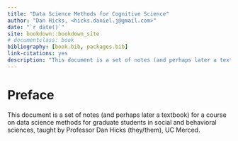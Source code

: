 ```yaml
--- 
title: "Data Science Methods for Cognitive Science"
author: "Dan Hicks, <hicks.daniel.j@gmail.com>"
date: "`r date()`"
site: bookdown::bookdown_site
# documentclass: book
bibliography: [book.bib, packages.bib]
link-citations: yes
description: "This document is a set of notes (and perhaps later a textbook) for a course on data science methods for graduate students in social and behavioral sciences."
---
```


# Preface # {-} 

This document is a set of notes (and perhaps later a textbook) for a course on data science methods for graduate students in social and behavioral sciences, taught by Professor Dan Hicks (they/them), UC Merced. 



